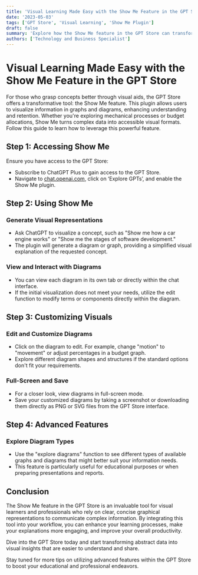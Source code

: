 ```yaml
---
title: 'Visual Learning Made Easy with the Show Me Feature in the GPT Store'
date: '2023-05-03'
tags: ['GPT Store', 'Visual Learning', 'Show Me Plugin']
draft: false
summary: 'Explore how the Show Me feature in the GPT Store can transform your learning and understanding through visual diagrams and graphs. This guide demonstrates how to access and customize visual data effectively.'
authors: ['Technology and Business Specialist']
---
```


# Visual Learning Made Easy with the Show Me Feature in the GPT Store

For those who grasp concepts better through visual aids, the GPT Store offers a transformative tool: the Show Me feature. This plugin allows users to visualize information in graphs and diagrams, enhancing understanding and retention. Whether you're exploring mechanical processes or budget allocations, Show Me turns complex data into accessible visual formats. Follow this guide to learn how to leverage this powerful feature.

## Step 1: Accessing Show Me

Ensure you have access to the GPT Store:
- Subscribe to ChatGPT Plus to gain access to the GPT Store.
- Navigate to [chat.openai.com](https://chat.openai.com), click on ‘Explore GPTs’, and enable the Show Me plugin.

## Step 2: Using Show Me

### Generate Visual Representations
- Ask ChatGPT to visualize a concept, such as "Show me how a car engine works" or "Show me the stages of software development."
- The plugin will generate a diagram or graph, providing a simplified visual explanation of the requested concept.

### View and Interact with Diagrams
- You can view each diagram in its own tab or directly within the chat interface.
- If the initial visualization does not meet your needs, utilize the edit function to modify terms or components directly within the diagram.

## Step 3: Customizing Visuals

### Edit and Customize Diagrams
- Click on the diagram to edit. For example, change "motion" to "movement" or adjust percentages in a budget graph.
- Explore different diagram shapes and structures if the standard options don't fit your requirements.

### Full-Screen and Save
- For a closer look, view diagrams in full-screen mode.
- Save your customized diagrams by taking a screenshot or downloading them directly as PNG or SVG files from the GPT Store interface.

## Step 4: Advanced Features

### Explore Diagram Types
- Use the "explore diagrams" function to see different types of available graphs and diagrams that might better suit your information needs.
- This feature is particularly useful for educational purposes or when preparing presentations and reports.

## Conclusion

The Show Me feature in the GPT Store is an invaluable tool for visual learners and professionals who rely on clear, concise graphical representations to communicate complex information. By integrating this tool into your workflow, you can enhance your learning processes, make your explanations more engaging, and improve your overall productivity.

Dive into the GPT Store today and start transforming abstract data into visual insights that are easier to understand and share.

Stay tuned for more tips on utilizing advanced features within the GPT Store to boost your educational and professional endeavors.
